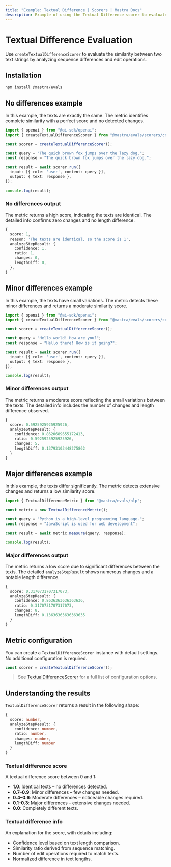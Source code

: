 ```yaml
---
title: "Example: Textual Difference | Scorers | Mastra Docs"
description: Example of using the Textual Difference scorer to evaluate similarity between text strings by analyzing sequence differences and changes.
---
```



# Textual Difference Evaluation

Use `createTextualDifferenceScorer` to evaluate the similarity between two text strings by analyzing sequence differences and edit operations.

## Installation

```bash copy
npm install @mastra/evals
```

## No differences example

In this example, the texts are exactly the same. The metric identifies complete similarity with a perfect score and no detected changes.


```typescript filename="src/example-no-differences.ts" showLineNumbers copy
import { openai } from "@ai-sdk/openai";
import { createTextualDifferenceScorer } from "@mastra/evals/scorers/code";

const scorer = createTextualDifferenceScorer();

const query = "The quick brown fox jumps over the lazy dog.";
const response = "The quick brown fox jumps over the lazy dog.";

const result = await scorer.run({
  input: [{ role: 'user', content: query }],
  output: { text: response },
});

console.log(result);
```

### No differences output

The metric returns a high score, indicating the texts are identical. The detailed info confirms zero changes and no length difference.

```typescript
{
  score: 1,
  reason: 'The texts are identical, so the score is 1',
  analyzeStepResult: {
    confidence: 1,
    ratio: 1,
    changes: 0,
    lengthDiff: 0,
  },
}
```
## Minor differences example

In this example, the texts have small variations. The metric detects these minor differences and returns a moderate similarity score.

```typescript filename="src/example-minor-differences.ts" showLineNumbers copy
import { openai } from "@ai-sdk/openai";
import { createTextualDifferenceScorer } from "@mastra/evals/scorers/code";

const scorer = createTextualDifferenceScorer();

const query = "Hello world! How are you?";
const response = "Hello there! How is it going?";

const result = await scorer.run({
  input: [{ role: 'user', content: query }],
  output: { text: response },
});

console.log(result);
```

### Minor differences output

The metric returns a moderate score reflecting the small variations between the texts. The detailed info includes the number of changes and length difference observed.

```typescript
{
  score: 0.5925925925925926,
  analyzeStepResult: {
    confidence: 0.8620689655172413,
    ratio: 0.5925925925925926,
    changes: 5,
    lengthDiff: 0.13793103448275862
  }
}
```

## Major differences example

In this example, the texts differ significantly. The metric detects extensive changes and returns a low similarity score.

```typescript filename="src/example-major-differences.ts" showLineNumbers copy
import { TextualDifferenceMetric } from "@mastra/evals/nlp";

const metric = new TextualDifferenceMetric();

const query = "Python is a high-level programming language.";
const response = "JavaScript is used for web development";

const result = await metric.measure(query, response);

console.log(result);
```

### Major differences output

The metric returns a low score due to significant differences between the texts. The detailed `analyzeStepResult` shows numerous changes and a notable length difference.

```typescript
{
  score: 0.3170731707317073,
  analyzeStepResult: {
    confidence: 0.8636363636363636,
    ratio: 0.3170731707317073,
    changes: 8,
    lengthDiff: 0.13636363636363635
  }
}
```

## Metric configuration

You can create a `TextualDifferenceScorer` instance with default settings. No additional configuration is required.

```typescript
const scorer = createTextualDifferenceScorer();
```

> See [TextualDifferenceScorer](/reference/scorers/textual-difference.mdx) for a full list of configuration options.

## Understanding the results

`TextualDifferenceScorer` returns a result in the following shape:

```typescript
{
  score: number,
  analyzeStepResult: {
    confidence: number,
    ratio: number,
    changes: number,
    lengthDiff: number
  }
}
```

### Textual difference score

A textual difference score between 0 and 1:

- **1.0**: Identical texts – no differences detected.
- **0.7–0.9**: Minor differences – few changes needed.
- **0.4–0.6**: Moderate differences – noticeable changes required.
- **0.1–0.3**: Major differences – extensive changes needed.
- **0.0**: Completely different texts.

### Textual difference info

An explanation for the score, with details including:

- Confidence level based on text length comparison.
- Similarity ratio derived from sequence matching.
- Number of edit operations required to match texts.
- Normalized difference in text lengths.

<GithubLink
  marginTop='mt-16'
  link="https://github.com/mastra-ai/mastra/blob/main/examples/basics/scorers/textual-difference"
/>
